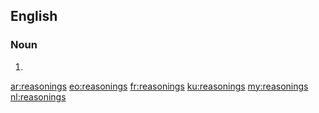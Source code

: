 ==English==

===Noun===
{{head|en|plural}}

# {{plural of|reasoning|lang=en|nocat=1}}

[[ar:reasonings]]
[[eo:reasonings]]
[[fr:reasonings]]
[[ku:reasonings]]
[[my:reasonings]]
[[nl:reasonings]]